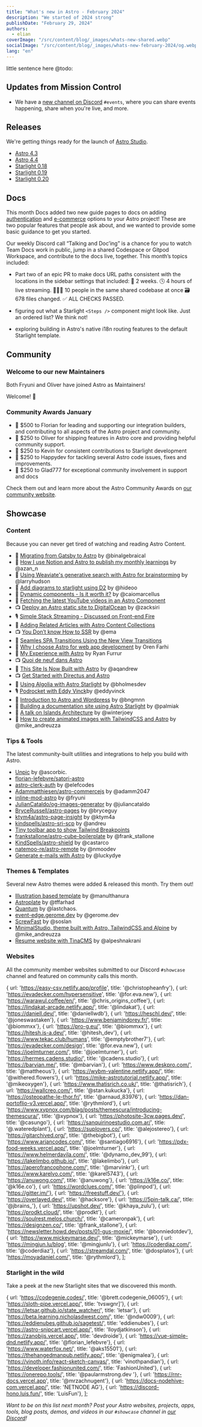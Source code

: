 ```yaml
---
title: "What's new in Astro - February 2024"
description: "We started of 2024 strong"
publishDate: "February 29, 2024"
authors:
  - elian
coverImage: "/src/content/blog/_images/whats-new-shared.webp"
socialImage: "/src/content/blog/_images/whats-new-february-2024/og.webp"
lang: "en"
---
```


little sentence here @todo:

## Updates from Mission Control

- We have a [new channel on Discord](/chat) `#events`, where you can share events happening, share when you're live, and more.

## Releases

We're getting things ready for the launch of [Astro Studio](https://studio.astro.build).

- [Astro 4.3](https://astro.build/blog/astro-430/)
- [Astro 4.4](https://astro.build/blog/astro-440/) 
- [Starlight 0.18](https://github.com/withastro/starlight/releases/tag/%40astrojs%2Fstarlight%400.18.0) 
- [Starlight 0.19](https://github.com/withastro/starlight/releases/tag/%40astrojs%2Fstarlight%400.19.0)
- [Starlight 0.20](https://github.com/withastro/starlight/releases/tag/%40astrojs%2Fstarlight%400.20.0)

## Docs

This month Docs added two new guide pages to docs on adding [authentication](https://docs.astro.build/en/guides/authentication/) and [e-commerce](https://docs.astro.build/en/guides/ecommerce/) options to your Astro project! These are two popular features that people ask about, and we wanted to provide some basic guidance to get you started.

Our weekly Discord call “Talking and Doc’ing” is a chance for you to watch Team Docs work in public, jump in a shared Codespace or Gitpod Workspace, and contribute to the docs live, together. This month’s topics included:

- Part two of an epic PR to make docs URL paths consistent with the locations in the sidebar settings that included:
📅 2 weeks.
🕓 4 hours of live streaming.
🧑‍🤝‍🧑 10 people in the same shared codebase at once
🗃 678 files changed.
✅ ALL CHECKS PASSED.

- figuring out what a Starlight `<Steps />` component might look like. Just an ordered list? We think not!

- exploring building in Astro's native i18n routing features to the default Starlight template.

## Community

### Welcome to our new Maintainers

Both Fryuni and Oliver have joined Astro as Maintainers!

Welcome! 🎉

### Community Awards January

- 🌟 $500 to Florian for leading and supporting our integration builders, and contributing to all aspects of the Astro project and community.
- 🍾 $250 to Oliver for shipping features in Astro core and providing helpful community support.
- 🎈 $250 to Kevin for consistent contributions to Starlight development
- 🎊 $250 to Happydev for tackling several Astro code issues, fixes and improvements.
- 🎉 $250 to Glad777 for exceptional community involvement in support and docs

Check them out and learn more about the Astro Community Awards on [our community website](https://community.astro.build).

## Showcase

### Content

Because you can never get tired of watching and reading Astro Content.

- 📄 [Migrating from Gatsby to Astro](https://logarithmicspirals.com/blog/migrating-from-gatsby-to-astro/) by @binalgebraical
- 📄 [How I use Notion and Astro to publish my monthly learnings](https://azan-n.com/projects/2024-02-08t091659138z/) by @azan_n
- 📄 [Using Weaviate's generative search with Astro for brainstorming](https://larryhudson.io/astro-weaviate-brainstorm/) by @larryhudson
- 📄 [Add diagrams to starlight using D2](https://hideoo.dev/notes/starlight-add-diagrams-using-d2) by @hideoo
- 📄 [Dynamic components - Is it worth it?](https://dev.to/marcelluscaio/dynamic-components-is-it-worth-it-28m5) by @caiomarcellus
- 📄 [Fetching the latest YouTube videos in an Astro Component](https://techsquidtv.com/blog/astro-fetching-youtube-videos-with-rss/)
- 📺 [Deploy an Astro static site to DigitalOcean](https://www.youtube.com/watch?v=a6t93CFnmps) by @zacksiri
- 🎙️ [Simple Stack Streaming - Discussed on Front-end Fire](https://open.spotify.com/episode/6Y7RCXFJQtUxYGNXqemFw7)		
- 📄 [Adding Related Articles with Astro Content Collections](https://blog.codybrunner.com/2024/adding-related-articles-with-astro-content-collections/)	
- 📺 [You Don’t know How to SSR](https://portal.gitnation.org/contents/you-dont-know-how-to-ssr) by @ema
- 📄 [Seamles SPA Transitions Using the New View Transitions](https://semaphoreci.com/blog/view-transitions-api-astrojs)
- 📄 [Why I choose Astro for web app development](https://ryanfurrer.com/blog/my-experience-with-astro/) by Oren Farhi
- 📄 [My Experience with Astro](https://orizens.com/blog/why-i-chose-astro-for-web-app-dev-in-2024/) by Ryan Furrur
- 📺 [Quoi de neuf dans Astro](https://parlons-dev.com/episodes/quoi-de-neuf-dans-astro)
- 📄 [This Site Is Now Built with Astro](https://aqandrew.com/blog/now-built-with-astro/) by @aqandrew
- 📺 [Get Started with Directus and Astro](https://directus.io/tv/stack-up/astro)
- 📄 [Using Algolia with Astro Starlight](https://www.algolia.com/blog/engineering/algolia-docsearch-astro-starlight/) by @bholmesdev
- 🎙️ [Podrocket with Eddy Vinck](https://twitter.com/podrocketpod/status/1760351149440335877)by @eddyvinck
- 📄 [Introduction to Astro and Wordpress](https://dev.to/bngmnn/leveraging-wordpress-as-a-headless-cms-for-your-astro-website-a-comprehensive-guide-a4d) by @bngmnn
- 📄 [Building a documentation site using Astro Starlight](https://maciekpalmowski.dev/blog/building-a-documentation-site-using-astro-starlight/) by @palmiak
- 📄 [A talk on Islands Architecture](https://js-astro-islands-demo.netlify.app/) by @winterjoey
- 📄 [How to create animated images with TailwindCSS and Astro](https://lexingtonthemes.com/tutorials/how-to-create-animated-images-with-tailwind-css-and-astro-js/) by @mike_andreuzza	

### Tips & Tools

The latest community-built utilities and integrations to help you build with Astro.

- [Unpic](https://unpic.pics/blog/unpic-astro-image-service/) by @ascorbic.
- [florian-lefebvre/satori-astro](https://github.com/florian-lefebvre/satori-astro)
- [astro-clerk-auth](https://www.npmjs.com/package/astro-clerk-auth) by @elefcodes
- [Adammatthiesen/astro-commercejs](https://github.com/Adammatthiesen/astro-commercejs) by @adamm2047
- [inline-mod-astro](https://inox-tools.vercel.app/inline-mod) by @fryuni
- [JulianCataldo/og-images-generator](https://github.com/JulianCataldo/og-images-generator#astro-integration) by @juliancataldo
- [BryceRussell/astro-pages](https://github.com/BryceRussell/astro-pages) by @bryceguy
- [ktym4a/astro-page-insight](https://github.com/ktym4a/astro-page-insight) by @ktym4a
- [kindspells/astro-sri-scp](https://www.npmjs.com/package/@kindspells/astro-sri-csp) by @andreu
- [Tiny toolbar app to show Tailwind Breakpoints](https://elk.zone/m.webtoo.ls/@zero_gravitas@indieweb.social/111925333428424557)	
- [frankstallone/astro-cube-boilerplate](https://github.com/frankstallone/astro-cube-boilerplate) by @frank_stallone
- [KindSpells/astro-shield](https://github.com/KindSpells/astro-shield) by @castarco
- [natemoo-re/astro-remote](https://github.com/natemoo-re/astro-remote)	by @nmoodev
- [Generate e-mails with Astro](https://github.com/luckydye/astro-email/tree/main) by @luckydye

### Themes & Templates

Several new Astro themes were added & released this month. Try them out!

- [Illustration based template](https://github.com/manulthanura/Illustration-Based-Portfolio) by @manulthanura
- [Astroplate](https://astro.build/themes/details/astroplate/) by @tffarhad
- [Quantum](https://cosmicthemes.com/themes/quantum/) by @lastchaos.
- [event-edge.gerome.dev](https://event-edge.gerome.dev/) by @gerome.dev
- [ScrewFast](https://github.com/mearashadowfax/ScrewFast) by @soslan
- [MinimalStudio, theme built with Astro, TailwindCSS and Alpine](https://minimalstudio.vercel.app/) by @mike_andreuzza
- [Resume website with TinaCMS](https://astro-resume02.vercel.app/) by @alpeshnakrani

### Websites

All the community member websites submitted to our Discord `#showcase` channel and featured on community calls this month.

  { url: 'https://easy-csv.netlify.app/profile', title: '@christopheanfry'},
  { url: 'https://evadecker.com/hypersensitive', title: '@for.eva.new'},
  { url: 'https://warawul.coffee/en/', title: '@chris_origins_coffee'},
  { url: 'https://lindakat-arcade.netlify.app/', title: '@lindakat'},
  { url: 'https://daniell.dev/', title: '@daniellwdb'},
  { url: 'https://heschl.dev/', title: '@joneswastaken'},
  { url: 'https://www.benjamindorey.fr/', title: '@biommxx'},
  { url: 'https://pro-g.eu/', title: '@biommxx'},
  { url: 'https://hitesh.is-a.dev/', title: '@hitesh_dev'},
  { url: 'https://www.tekac.club/humans', title: '@emptybrother7'},
  { url: 'https://evadecker.com/design', title: '@for.eva.new'},
  { url: 'https://joelmturner.com/', title: '@joelmturner'},
  { url: 'https://hermes.cadens.studio/', title: '@cadens.studio'},
  { url: 'https://barvian.me/', title: '@mbarvian'},
  { url: 'https://www.deskpro.com/', title: '@mattheous'},
  { url: 'https://wybm-valentine.netlify.app/', title: '@withered.flowers'},
  { url: 'https://mike-astrotutorial.netlify.app/', title: '@mikeoxygen'},
  { url: 'https://www.thatisrich.co.uk/', title: '@thatisrich'},
  { url: 'https://wallcreo.com/', title: '@stan.kukucka'},
  { url: 'https://osteopathe-le-thor.fr/', title: '@arnaud_83976'},
  { url: 'https://dan-portoflio-v3.vercel.app/', title: '@rythmlord'},
  { url: 'https://www.xypnox.com/blag/posts/themescura/introducing-themescura/', title: '@xypnox'},
  { url: 'https://photosite-3cw.pages.dev/', title: '@casungo'},
  { url: 'https://sanquirinoestudio.com.ar/', title: '@.wateredplant'},
  { url: 'https://suplovers.co/', title: '@alejostereo'},
  { url: 'https://gitarchived.org/', title: '@thebigbot'},
  { url: 'https://www.arjancodes.com/', title: '@santiago6916'},
  { url: 'https://pdx-food-weeks.vercel.app/', title: '@joelmturner'},
  { url: 'https://www.helmerdavila.com/', title: '@dynamo_dev_99'},
  { url: 'https://lakelimbo.github.io/', title: '@lakelimbo'},
  { url: 'https://aperofrancophone.com/', title: '@marvinkr'},
  { url: 'https://www.karelvo.com/', title: '@karel5743'},
  { url: 'https://anuwong.com/', title: '@anuwong'},
  { url: 'https://k16e.co/', title: '@k16e.co'},
  { url: 'https://wordclues.com/', title: '@plinpod'},
  { url: 'https://gitter.im/'},
  { url: 'https://freestuff.dev/'},
  { url: 'https://overlayed.dev/', title: '@hacksore'},
  { url: 'https://5pin-talk.ca/', title: '@jbrains_'},
  { url: 'https://upshot.dev/', title: '@khaya_zulu'},
  { url: 'https://prodkt.cloud/', title: '@prodkt'},
  { url: 'https://soulrest.melos.church/', title: '@cameronpak'},
  { url: 'https://designzen.co/', title: '@frank_stallone'},
  { url: 'https://newsletter.howd.dev/posts/01-gus-moxie/', title: '@bonniedotdev'},
  { url: 'https://www.mickeymarse.dev/', title: '@mickeymarse'},
  { url: 'https://mingjun.lu/blog', title: '@mingjunlu'},
  { url: 'https://coderdiaz.com/', title: '@coderdiaz'},
  { url: 'https://streamdal.com/', title: '@dosplatos'},
  { url: 'https://moyadaniel.com/', title: '@rythmlord'},
];

<ShowcaseGrid items={sites} />

### Starlight in the wild

Take a peek at the new Starlight sites that we discovered this month.

{ url: 'https://codegenie.codes/', title: '@brett.codegenie_06005'},
{ url: 'https://sloth-pipe.vercel.app/', title: 'tvswgnr]'},
{ url: 'https://letsar.github.io/state_watcher/', title: 'letsar'},
{ url: 'https://beta.learning.nicholasdwest.com/', title: '@ndw0009'},
{ url: 'https://eddienubes.github.io/sagetest/', title: 'eddienubes'},
{ url: 'https://astro-snipcart.vercel.app/', title: 'lloydjatkinson'},
{ url: 'https://zanobijs.vercel.app/', title: 'devdroide'},
{ url: 'https://vue-simple-dnd.netlify.app/', title: '@florian_lefebvre'},
{ url: 'https://www.waterfox.net/', title: '@aks15501'},
{ url: 'https://thehangedmanpub.netlify.app/', title: '@enigmalea'},
{ url: 'https://vinoth.info/react-sketch-canvas/', title: 'vinothpandian'},
{ url: 'https://developer.fashionunited.com/', title: 'FashionUnited'},
{ url: 'https://onerepo.tools/', title: '@paularmstrong.dev '},
{ url: 'https://rnr-docs.vercel.app', title: '@mrzachnugent'},
{ url: 'https://docs-nodehive-com.vercel.app/', title: 'NETNODE AG'},
{ url: 'https://discord-hono.luis.fun/', title: 'LuisFun'},
];

<ShowcaseGrid items={starlightSites} />

*Want to be on this list next month? Post your Astro websites, projects, apps, tools, blog posts, demos, and videos in our `#showcase` channel in [our Discord](https://astro.build/chat)!*